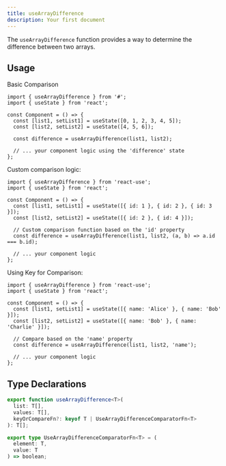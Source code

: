 ```yaml
---
title: useArrayDifference
description: Your first document
---
```


The `useArrayDifference` function provides a way to determine the difference between two arrays.

## Usage

Basic Comparison

```tsx
import { useArrayDifference } from '#';
import { useState } from 'react';

const Component = () => {
  const [list1, setList1] = useState([0, 1, 2, 3, 4, 5]);
  const [list2, setList2] = useState([4, 5, 6]);

  const difference = useArrayDifference(list1, list2);

  // ... your component logic using the 'difference' state
};
```

Custom comparison logic:

```tsx
import { useArrayDifference } from 'react-use';
import { useState } from 'react';

const Component = () => {
  const [list1, setList1] = useState([{ id: 1 }, { id: 2 }, { id: 3 }]);
  const [list2, setList2] = useState([{ id: 2 }, { id: 4 }]);

  // Custom comparison function based on the 'id' property
  const difference = useArrayDifference(list1, list2, (a, b) => a.id === b.id);

  // ... your component logic
};
```

Using Key for Comparison:

```tsx
import { useArrayDifference } from 'react-use';
import { useState } from 'react';

const Component = () => {
  const [list1, setList1] = useState([{ name: 'Alice' }, { name: 'Bob' }]);
  const [list2, setList2] = useState([{ name: 'Bob' }, { name: 'Charlie' }]);

  // Compare based on the 'name' property
  const difference = useArrayDifference(list1, list2, 'name');

  // ... your component logic
};
```

## Type Declarations

```typescript
export function useArrayDifference<T>(
  list: T[],
  values: T[],
  keyOrCompareFn?: keyof T | UseArrayDifferenceComparatorFn<T>
): T[];

export type UseArrayDifferenceComparatorFn<T> = (
  element: T,
  value: T
) => boolean;
```
